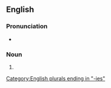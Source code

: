 ==English==

===Pronunciation===
* {{IPA|/ˈæn.dʒi.əʊ.plæs.tiz/|lang=en}}

===Noun===
{{head|en|noun plural form}}

# {{plural of|angioplasty|lang=en}}

[[Category:English plurals ending in "-ies"]]